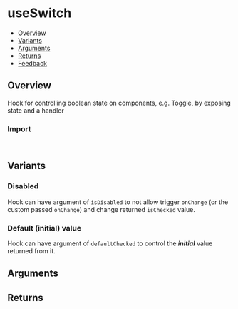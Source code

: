 
<Meta of={UseSwitchStories} />

# useSwitch

- [Overview](#overview)
- [Variants](#variants)
- [Arguments](#arguments)
- [Returns](#returns)
- [Feedback](#feedback)

## Overview

Hook for controlling boolean state on components, e.g. Toggle, by exposing state and a handler

<Canvas of={UseSwitchStories.Overview} />

### Import

```js
import { useSwitch } from "@vibe/core/hooks";
```

## Variants

### Disabled

Hook can have argument of `isDisabled` to not allow trigger `onChange` (or the custom passed `onChange`) and change returned `isChecked` value.

<Canvas of={UseSwitchStories.Disabled} />

### Default (initial) value

Hook can have argument of `defaultChecked` to control the **_initial_** value returned from it.

<Canvas of={UseSwitchStories.Default} />

## Arguments

<FunctionArguments>
  <FunctionArgument name="options" type="Object">
    <FunctionArgument name="isChecked" type="boolean" description="Value to override the hook state." />
    <FunctionArgument
      name="defaultChecked"
      type="boolean"
      description="Value to override the hook initial state (init hook with 'true' instead of 'false')."
    />
    <FunctionArgument
      name="onChange"
      type="(value: boolean) => void"
      description="Callback function to execute when hook 'change' triggered."
    />
    <FunctionArgument
      name="isDisabled"
      type="boolean"
      description="Value that, if passed as 'true', prevents hook from trigger 'change' lifecycle."
    />
  </FunctionArgument>
</FunctionArguments>

## Returns

<FunctionArguments>
  <FunctionArgument name="result" type="Object">
    <FunctionArgument name="isChecked" type="boolean" description="Returned value of current state." />
    <FunctionArgument
      name="onChange"
      type="() => void"
      description="Returned handler function to trigger the hook 'change' lifecycle."
    />
  </FunctionArgument>
</FunctionArguments>
